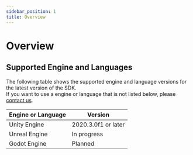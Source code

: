```yaml
---
sidebar_position: 1
title: Overview
---
```


# Overview

## Supported Engine and Languages

The following table shows the supported engine and language versions for the latest version of the SDK.  
If you want to use a engine or language that is not listed below, please [contact us](https://dogutech.io/en/contact-us).

| Engine or Language | Version             |
| ------------------ | ------------------- |
| Unity Engine       | 2020.3.0f1 or later |
| Unreal Engine      | In progress         |
| Godot Engine       | Planned             |
